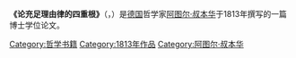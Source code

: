 '''《论充足理由律的四重根》'''（{{lang-en|On the Fourfold Root of the Principle of Sufficient Reason}}，{{lang-de|Ueber die vierfache Wurzel des Satzes vom zureichenden Grunde}}）是[[德国|德国]]哲学家[[阿图尔·叔本华|阿图尔·叔本华]]于1813年撰写的一篇博士学位论文。

[[Category:哲学书籍|Category:哲学书籍]]
[[Category:1813年作品|Category:1813年作品]]
[[Category:阿图尔·叔本华|Category:阿图尔·叔本华]]